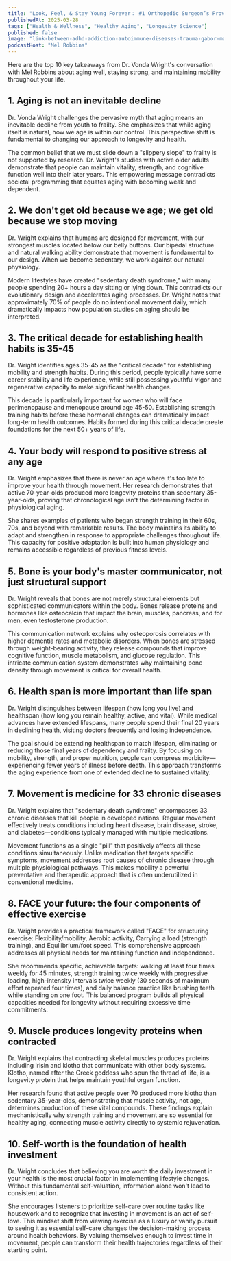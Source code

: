 ```yaml
---
title: "Look, Feel, & Stay Young Forever： #1 Orthopedic Surgeon’s Proven Protocol ｜ The Mel Robbins Podcast"
publishedAt: 2025-03-28
tags: ["Health & Wellness", "Healthy Aging", "Longevity Science"]
published: false
image: "link-between-adhd-addiction-autoimmune-diseases-trauma-gabor-mate.jpg"
podcastHost: "Mel Robbins"
---
```



<PodcastSummaryPageLayout frontmatter={frontmatter}>

Here are the top 10 key takeaways from Dr. Vonda Wright's conversation with Mel Robbins about aging well, staying strong, and maintaining mobility throughout your life.

## 1. Aging is not an inevitable decline
Dr. Vonda Wright challenges the pervasive myth that aging means an inevitable decline from youth to frailty. She emphasizes that while aging itself is natural, how we age is within our control. This perspective shift is fundamental to changing our approach to longevity and health.

The common belief that we must slide down a "slippery slope" to frailty is not supported by research. Dr. Wright's studies with active older adults demonstrate that people can maintain vitality, strength, and cognitive function well into their later years. This empowering message contradicts societal programming that equates aging with becoming weak and dependent.

## 2. We don't get old because we age; we get old because we stop moving
Dr. Wright explains that humans are designed for movement, with our strongest muscles located below our belly buttons. Our bipedal structure and natural walking ability demonstrate that movement is fundamental to our design. When we become sedentary, we work against our natural physiology.

Modern lifestyles have created "sedentary death syndrome," with many people spending 20+ hours a day sitting or lying down. This contradicts our evolutionary design and accelerates aging processes. Dr. Wright notes that approximately 70% of people do no intentional movement daily, which dramatically impacts how population studies on aging should be interpreted.

## 3. The critical decade for establishing health habits is 35-45
Dr. Wright identifies ages 35-45 as the "critical decade" for establishing mobility and strength habits. During this period, people typically have some career stability and life experience, while still possessing youthful vigor and regenerative capacity to make significant health changes.

This decade is particularly important for women who will face perimenopause and menopause around age 45-50. Establishing strength training habits before these hormonal changes can dramatically impact long-term health outcomes. Habits formed during this critical decade create foundations for the next 50+ years of life.

## 4. Your body will respond to positive stress at any age
Dr. Wright emphasizes that there is never an age where it's too late to improve your health through movement. Her research demonstrates that active 70-year-olds produced more longevity proteins than sedentary 35-year-olds, proving that chronological age isn't the determining factor in physiological aging.

She shares examples of patients who began strength training in their 60s, 70s, and beyond with remarkable results. The body maintains its ability to adapt and strengthen in response to appropriate challenges throughout life. This capacity for positive adaptation is built into human physiology and remains accessible regardless of previous fitness levels.

## 5. Bone is your body's master communicator, not just structural support
Dr. Wright reveals that bones are not merely structural elements but sophisticated communicators within the body. Bones release proteins and hormones like osteocalcin that impact the brain, muscles, pancreas, and for men, even testosterone production.

This communication network explains why osteoporosis correlates with higher dementia rates and metabolic disorders. When bones are stressed through weight-bearing activity, they release compounds that improve cognitive function, muscle metabolism, and glucose regulation. This intricate communication system demonstrates why maintaining bone density through movement is critical for overall health.

## 6. Health span is more important than life span
Dr. Wright distinguishes between lifespan (how long you live) and healthspan (how long you remain healthy, active, and vital). While medical advances have extended lifespans, many people spend their final 20 years in declining health, visiting doctors frequently and losing independence.

The goal should be extending healthspan to match lifespan, eliminating or reducing those final years of dependency and frailty. By focusing on mobility, strength, and proper nutrition, people can compress morbidity—experiencing fewer years of illness before death. This approach transforms the aging experience from one of extended decline to sustained vitality.

## 7. Movement is medicine for 33 chronic diseases
Dr. Wright explains that "sedentary death syndrome" encompasses 33 chronic diseases that kill people in developed nations. Regular movement effectively treats conditions including heart disease, brain disease, stroke, and diabetes—conditions typically managed with multiple medications.

Movement functions as a single "pill" that positively affects all these conditions simultaneously. Unlike medication that targets specific symptoms, movement addresses root causes of chronic disease through multiple physiological pathways. This makes mobility a powerful preventative and therapeutic approach that is often underutilized in conventional medicine.

## 8. FACE your future: the four components of effective exercise
Dr. Wright provides a practical framework called "FACE" for structuring exercise: Flexibility/mobility, Aerobic activity, Carrying a load (strength training), and Equilibrium/foot speed. This comprehensive approach addresses all physical needs for maintaining function and independence.

She recommends specific, achievable targets: walking at least four times weekly for 45 minutes, strength training twice weekly with progressive loading, high-intensity intervals twice weekly (30 seconds of maximum effort repeated four times), and daily balance practice like brushing teeth while standing on one foot. This balanced program builds all physical capacities needed for longevity without requiring excessive time commitments.

## 9. Muscle produces longevity proteins when contracted
Dr. Wright explains that contracting skeletal muscles produces proteins including irisin and klotho that communicate with other body systems. Klotho, named after the Greek goddess who spun the thread of life, is a longevity protein that helps maintain youthful organ function.

Her research found that active people over 70 produced more klotho than sedentary 35-year-olds, demonstrating that muscle activity, not age, determines production of these vital compounds. These findings explain mechanistically why strength training and movement are so essential for healthy aging, connecting muscle activity directly to systemic rejuvenation.

## 10. Self-worth is the foundation of health investment
Dr. Wright concludes that believing you are worth the daily investment in your health is the most crucial factor in implementing lifestyle changes. Without this fundamental self-valuation, information alone won't lead to consistent action.

She encourages listeners to prioritize self-care over routine tasks like housework and to recognize that investing in movement is an act of self-love. This mindset shift from viewing exercise as a luxury or vanity pursuit to seeing it as essential self-care changes the decision-making process around health behaviors. By valuing themselves enough to invest time in movement, people can transform their health trajectories regardless of their starting point.

</PodcastSummaryPageLayout>
